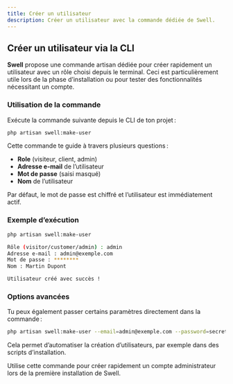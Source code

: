 ```yaml
---
title: Créer un utilisateur
description: Créer un utilisateur avec la commande dédiée de Swell.
---
```


## Créer un utilisateur via la CLI

**Swell** propose une commande artisan dédiée pour créer rapidement un utilisateur avec un rôle choisi depuis le terminal. 
Ceci est particulièrement utile lors de la phase d’installation ou pour tester des fonctionnalités nécessitant un compte.

### Utilisation de la commande

Exécute la commande suivante depuis le CLI de ton projet :

```bash
php artisan swell:make-user
```

Cette commande te guide à travers plusieurs questions :

- **Role** (visiteur, client, admin)
- **Adresse e-mail** de l’utilisateur
- **Mot de passe** (saisi masqué)
- **Nom** de l’utilisateur

<Callout>
    Par défaut, le mot de passe est chiffré et l’utilisateur est immédiatement actif.
</Callout>

### Exemple d’exécution

```bash
php artisan swell:make-user

Rôle (visitor/customer/admin) : admin
Adresse e-mail : admin@exemple.com
Mot de passe : ********
Nom : Martin Dupont

Utilisateur créé avec succès !
```

### Options avancées

Tu peux également passer certains paramètres directement dans la commande :

```bash
php artisan swell:make-user --email=admin@exemple.com --password=secret --name='Martin Dupont' --role=admin
```

Cela permet d’automatiser la création d’utilisateurs, par exemple dans des scripts d’installation.

<Callout title="Bon à savoir">
    Utilise cette commande pour créer rapidement un compte administrateur lors de la première installation de Swell.
</Callout>